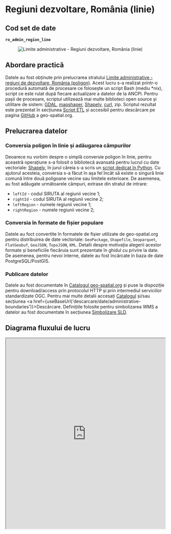 
# Regiuni dezvoltare, România (linie)

## Cod set de date

**`ro_admin_region_line`**

<figure style={{ textAlign: "center" }}>
  <img src={useBaseUrl('https://services.geo-spatial.org/data/thumbnails/administrative-boundaries/region/ro-admin-region-line.svg')} alt="Limite administrative - Regiuni dezvoltare, România (linie)" />
</figure>

## Abordare practică

Datele au fost obținute prin prelucrarea stratului [Limite administrative - regiuni de dezvoltare, România (poligon)](https://services.geo-spatial.org/geonetwork/srv/eng/catalog.search#/metadata/b12a299a-1d61-4cfe-9db1-b9cc056279c0). Acest lucru s-a realizat printr-o procedură automată de procesare ce folosește un script Bash (mediu *nix), script ce este rulat după fiecare actualizare a datelor de la ANCPI. Pentru pașii de procesare, scriptul utilizează mai multe biblioteci open source și utilitare de sistem: [GDAL](https://gdal.org), [mapshaper](https://mapshaper.org/), [Shapely](https://shapely.readthedocs.io/en/stable/), [curl](https://curl.se/), zip. Scriptul rezultat este prezentat în secțiunea [Script ETL](#script-etl) și accesibil pentru descărcare pe pagina [GitHub](https://github.com/geospatialorg/ingestie-date/blob/main/publish_update_ro_region_line.sh) a geo-spatial.org.

## Prelucrarea datelor

### Conversia poligon în linie și adăugarea câmpurilor

Deoarece nu vorbim despre o simplă conversie poligon în linie, pentru aceastră operațiune s-a folosit o bibliotecă avansată pentru lucrul cu date vectoriale: [Shapely](https://shapely.readthedocs.io/en/stable/), în jurul căreia s-a scris un [script dedicat în Python](https://github.com/geospatialorg/ingestie-date/blob/main/convert_ro_admin_region_polygon_to_line.py). Cu ajutorul acesteia, conversia s-a făcut în așa fel încât să existe o singură linie comună între două poligoane vecine sau limitele exterioare. De asemenea, au fost adăugate următoarele câmpuri, extrase din stratul de intrare:

* `leftId` - codul SIRUTA al regiunii vecine 1;
* `rightId` - codul SIRUTA al regiunii vecine 2;
* `leftRegion` - numele regiunii vecine 1;
* `rightRegion` - numele regiunii vecine 2;

### Conversia în formate de fișier populare

Datele au foct convertite în formatele de fișier utilizate de geo-spatial.org pentru distribuirea de date vectoriale: `GeoPackage`, `Shapefile`, `Geoparquet`, `FlatGeobuf`, `GeoJSON`, `TopoJSON`, `KML`. Detalii despre motivația alegerii acestor formate și beneficiile fiecăruia sunt prezentate în ghidul cu privire la date. De asemenea, pentru nevoi interne, datele au fost încărcate în baza de date PostgreSQL/PostGIS.

### Publicare datelor

Datele au fost documentate în [Catalogul geo-spatial.org](https://services.geo-spatial.org/geonetwork/srv/eng/catalog.search#/metadata/b0406e27-d8b3-499e-8d0f-aeeb81b06333) și puse la dispoziție pentru download/access prin protocolul HTTP și prin intermediul serviciilor standardizate OGC. Pentru mai multe detalii accesați [Catalogul](https://services.geo-spatial.org/geonetwork/srv/eng/catalog.search#/metadata/b0406e27-d8b3-499e-8d0f-aeeb81b06333) și/sau secțiunea <a href={useBaseUrl('descarcare/date/administrative-boundaries')}>Descărcare</a>. Definițiile folosite pentru simbolizarea WMS a datelor au fost documentate în secțiunea [Simbolizare SLD](#simbolizare-sld).

## Diagrama fluxului de lucru

<iframe
  src="https://geo-spatial.org/jsoncrack/editor/?json=https://geo-spatial.org/descrieri-etl-json/etl_ro_admin_region_line.json"
  width="100%"
  height="600"
  style={{ border: '1px solid #ccc', borderRadius: '8px' }}
  loading="lazy"
/>

<a
  href="https://geo-spatial.org/jsoncrack/editor/?json=https://geo-spatial.org/descrieri-etl-json/etl_ro_admin_region_line.json"
  target="_blank"
  rel="noopener noreferrer"
>
  Deschide diagrama într-o pagină separată <i className="fa fa-external-link-alt" style={{ marginLeft: '0.3rem' }}></i>
</a>

## Script ETL

```bash title="publish_update_ro_admin_region_line.sh"
#!/usr/bin/zsh

##############################################################################################################
#🛠 Publicare/actualizare Regiuni dezvoltare, România (linie)
##############################################################################################################

#🎛 configurații

#🕹 activare mediu Anaconda cu bibliotecile necesare pentru procesare
source /home/ubuntu/anaconda3/etc/profile.d/conda.sh
conda activate geo

#🚏 definire căi date
region_data_path="/storage/volumes/geoserver-1-storage/administrative_boundaries/region"


#⚙️ PostGIS
pg_host="localhost"
pg_port=5432
pg_user="user"
pg_db="geospatial"
pg_pass="pass"
pg_schema="romania"

#⚙️ GeoServer
gs_url="http://localhost:8080/geoserver"
gs_user="user"
gs_pass="pass"
gs_workspace="administrative-boundaries"
gs_store="administrative-boundaries"
gs_layer_title="Limite administrative - Regiuni dezvoltare, România (linie)"
gs_layer_abstract="Set de date ce conține limitele regiunilor de dezvoltare din România, în format vectorial de tip linie, procesat de comunitatea geo-spatial.org pe baza datelor publice furnizate de Agenția Națională de Cadastru și Publicitate Imobiliară și Institutul Național de Statistică. Versiunea curentă reflectă organizarea administrativ-teritorială valabilă în România anulului 2025."
gs_layer_keywords=("România" "regiuni de dezvoltare" "limite administrative" "vector" "linie")
gs_layer_metadata_link="https://services.geo-spatial.org/geonetwork/srv/eng/catalog.search#/metadata/b0406e27-d8b3-499e-8d0f-aeeb81b06333"
gs_layer_style="administrative-boundaries:ro_admin_region_line"


#⚙️ Date
layer_name="ro_admin_region_line"

echo "
🛠 Procesare Regiuni dezvoltare, România (linie)
"

#💾 creare versiune GeoPackage
echo "💾 creare versiune GeoPackage"
if [ -f ${region_data_path}/${layer_name}.gpkg ]; then
    rm ${region_data_path}/${layer_name}.gpkg
fi
#💾 apelează script Python pentru conversie și crearea câmpurilor leftName, leftId, respectiv rightName și rightId
echo "💾 apelează script Python pentru conversie"
python convert_ro_admin_region_polygon_to_line.py

#💾 creare fișier GeoPackage final
echo "💾 creare fișier GeoPackage final"
ogr2ogr -of GPKG -lco FID=id -nln ${layer_name} -nlt MULTILINESTRING ${region_data_path}/${layer_name}.gpkg ${region_data_path}/${layer_name}_tmp.gpkg

#💾 creare fișiere Esri Shapefile
echo "💾 creare fișiere Esri Shapefile"
if [ -f ${region_data_path}/${layer_name}.zip ]; then
    rm ${region_data_path}/${layer_name}.zip
fi
ogr2ogr -lco ENCODING=UTF-8 -dialect sqlite -sql "SELECT a.id AS id, * FROM ${layer_name} AS a" ${region_data_path}/${layer_name}.shp ${region_data_path}/${layer_name}.gpkg

#📦 arhivare fișiere shp
echo "📦 arhivare fișiere shp"
zip -j ${region_data_path}/${layer_name}.zip ${region_data_path}/${layer_name}.dbf ${region_data_path}/${layer_name}.shp ${region_data_path}/${layer_name}.prj ${region_data_path}/${layer_name}.shx ${region_data_path}/${layer_name}.cpg

#💾 creare versiune FlatGeobuf
echo "💾 creare versiune FlatGeobuf"
if [ -f ${region_data_path}/${layer_name}.fgb ]; then
    rm ${region_data_path}/${layer_name}.fgb
fi
ogr2ogr -of FlatGeobuf -nlt MULTILINESTRING -nln ${layer_name} -dialect sqlite -sql "SELECT a.id AS id, * FROM ${layer_name} AS a" ${region_data_path}/${layer_name}.fgb ${region_data_path}/${layer_name}.gpkg

#💾 creare versiune GeoParquet
echo "💾 creare versiune GeoParquet"
if [ -f ${region_data_path}/${layer_name}.parquet ]; then
    rm ${region_data_path}/${layer_name}.parquet
fi
ogr2ogr -of Parquet -nlt MULTILINESTRING ${region_data_path}/${layer_name}.parquet ${region_data_path}/${layer_name}.gpkg

#💾 creare versiune GeoJSON
echo "💾 creare versiune GeoJSON"
if [ -f ${region_data_path}/${layer_name}.geojson ]; then
    rm ${region_data_path}/${layer_name}.geojson
fi
ogr2ogr -of GeoJSON -t_srs EPSG:4326 -nln ${layer_name} -dialect sqlite -sql "SELECT a.id AS id, * FROM ${layer_name} AS a" ${region_data_path}/${layer_name}.geojson ${region_data_path}/${layer_name}.gpkg

#💾 creare versiune KML
echo "💾 creare versiune KML"
if [ -f ${region_data_path}/${layer_name}.kml ]; then
    rm ${region_data_path}/${layer_name}.kml
fi
ogr2ogr -of KML -t_srs EPSG:4326 -dsco NameField=name ${region_data_path}/${layer_name}.kml ${region_data_path}/${layer_name}.gpkg

#💾 creare versiune TopoJSON
echo "💾 creare versiune TopoJSON"
if [ -f ${region_data_path}/${layer_name}.topojson ]; then
    rm ${region_data_path}/${layer_name}.topojson
fi
mapshaper -i ${region_data_path}/${layer_name}.shp -o format=topojson ${region_data_path}/${layer_name}.topojson

#💾 actualizarea setului de date în baza de date PostGIS
echo "💾 actualizarea setului de date în baza de date PostGIS"
ogr2ogr -of PostgreSQL PG:"host=${pg_host} port=${pg_port} user=${pg_user} dbname=${pg_db} password=${pg_pass}" -lco schema=${pg_schema} -lco GEOMETRY_NAME=geom -lco overwrite=yes ${region_data_path}/${layer_name}.gpkg ${layer_name} -skipfailures -overwrite

#🖇 indexare date PostGIS
psql -h ${pg_host} -p ${pg_port} -U ${pg_user} -d ${pg_db} -c "
CREATE INDEX ${layer_name}_geom_idx ON romania.${layer_name} USING GIST (geom);
CLUSTER romania.${layer_name} USING ${layer_name}_geom_idx;"

#💾 publicarea/actualizarea serviciilor de date
echo "💾 publicarea/actualizarea serviciilor de date"

#❌ ștergere strat existent (dacă există)
echo "🔍 Verificare dacă există stratul."
HTTP_STATUS=$(curl -s -o /dev/null -w "%{http_code}" -u $gs_user:$gs_pass \
  "${gs_url}/rest/layers/${gs_workspace}:${layer_name}.xml")

if [ "$HTTP_STATUS" == "200" ]; then
    echo "⚠️  Stratul există. Se șterge."
    curl -s -u $gs_user:$gs_pass -XDELETE \
      "${gs_url}/rest/layers/${gs_workspace}:${layer_name}?recurse=true"
    echo "🗑️  Stratul a fost șters."
else
    echo "✅ Nu există strat cu acest nume."
fi

#💾 creare strat
echo "➕ Creare strat ${layer_name}"
curl -s -u $gs_user:$gs_pass -XPOST -H "Content-type: text/xml" \
  -d "<featureType>
         <name>${layer_name}</name>
         <nativeName>${layer_name}</nativeName>
         <title>${gs_layer_title}</title>
         <abstract>${gs_layer_abstract}</abstract>
     </featureType>" \
  "${gs_url}/rest/workspaces/${gs_workspace}/datastores/${gs_store}/featuretypes"

#💾 adăugare detalii suplimentare (keywords și metadata link)
echo "📝 Actualizare metadate"
keywords_xml=""
for keyword in "${gs_layer_keywords[@]}"; do
    keywords_xml+="<string>${keyword}</string>"
done

curl -s -u $gs_user:$gs_pass -XPUT -H "Content-type: text/xml" \
-d "<featureType>
        <keywords>
            ${keywords_xml}
        </keywords>
        <metadataLinks>
            <metadataLink>
                <type>text/xml</type>
                <metadataType>ISO19115:2003</metadataType>
                <content>${gs_layer_metadata_link}</content>
            </metadataLink>
        </metadataLinks>
    </featureType>" \
"${gs_url}/rest/workspaces/${gs_workspace}/datastores/${gs_store}/featuretypes/${layer_name}"

#💾 Setare stil implicit + atașare stil suplimentar
echo "🎨 Setare stil implicit + atașare stil suplimentar..."
curl -s -u $gs_user:$gs_pass -XPUT -H "Content-type: text/xml" \
  -d "<layer>
         <defaultStyle>
             <name>${gs_layer_style##*:}</name>
         </defaultStyle>
     </layer>" \
  "${gs_url}/rest/layers/${gs_workspace}:${layer_name}"

echo "✅ Stratul ${layer_name} a fost adăugat și configurat cu succes în GeoServer."

#🗑️ Ștergere fișiere intermediare
echo "🗑️ Ștergere fișiere Shapefile"
rm ${region_data_path}/${layer_name}.dbf ${region_data_path}/${layer_name}.shp ${region_data_path}/${layer_name}.prj ${region_data_path}/${layer_name}.shx ${region_data_path}/${layer_name}.cpg ${region_data_path}/ro_admin_region_line_tmp.gpkg
```
Script accesibil și pe [GitHub](https://github.com/geospatialorg/ingestie-date/blob/main/publish_update_ro_admin_region_line.sh).

```python title="convert_ro_admin_region_polygon_to_line.py"
import json
from collections import defaultdict
from osgeo import ogr
from shapely.geometry import shape, LineString
from shapely.ops import unary_union

# Activăm excepțiile pentru debugare
ogr.UseExceptions()

# === CONFIGURARE ===
input_file = "/storage/volumes/geoserver-1-storage/administrative_boundaries/region/ro_admin_region_polygon.gpkg"
input_layer_name = "ro_admin_region_polygon"
field_name_name = "name"
field_name_id = "regionCode"
output_file = "/storage/volumes/geoserver-1-storage/administrative_boundaries/region/ro_admin_region_line_tmp.gpkg"
output_layer_name = "ro_admin_region_line_tmp"

# === Citim poligoanele și preluăm valoarea version ===
source = ogr.Open(input_file)
layer = source.GetLayerByName(input_layer_name)
features = list(layer)

# Preluăm valoarea 'version' din primul poligon (identică în toate)
version_value = features[0].GetField("version")

# Dicționar cu segmentele normalizate și vecinii lor
segment_dict = defaultdict(list)

def normalize_segment(p1, p2):
    return (p1, p2) if p1 <= p2 else (p2, p1)

for feat in features:
    geom = shape(json.loads(feat.geometry().ExportToJson()))
    name = feat.GetField(field_name_name)
    code = feat.GetField(field_name_id)
    boundary = geom.boundary

    if boundary.geom_type == "LineString":
        coords = list(boundary.coords)
        for i in range(len(coords) - 1):
            seg = normalize_segment(coords[i], coords[i + 1])
            segment_dict[seg].append((name, code))
    elif boundary.geom_type == "MultiLineString":
        for part in boundary.geoms:
            coords = list(part.coords)
            for i in range(len(coords) - 1):
                seg = normalize_segment(coords[i], coords[i + 1])
                segment_dict[seg].append((name, code))

# Grupăm segmentele după perechi de vecini
neighbor_segments = defaultdict(list)

for (p1, p2), neighbors in segment_dict.items():
    geom = LineString([p1, p2])
    if len(neighbors) == 1:
        key = (neighbors[0], None)
    elif len(neighbors) == 2:
        key = tuple(sorted(neighbors))
    else:
        continue
    neighbor_segments[key].append(geom)

# === Creăm fișierul GeoPackage de ieșire ===
driver = ogr.GetDriverByName("GPKG")
driver.DeleteDataSource(output_file)
out_ds = driver.CreateDataSource(output_file)

srs = ogr.osr.SpatialReference()
srs.ImportFromEPSG(3844)

out_layer = out_ds.CreateLayer(output_layer_name, srs, geom_type=ogr.wkbMultiLineString)

# Cîmpuri: vecini + version
out_layer.CreateField(ogr.FieldDefn("leftRegion", ogr.OFTString))
out_layer.CreateField(ogr.FieldDefn("leftId", ogr.OFTInteger))
out_layer.CreateField(ogr.FieldDefn("rightRegion", ogr.OFTString))
out_layer.CreateField(ogr.FieldDefn("rightId", ogr.OFTInteger))

# Notă: câmpul 'version' este salvat ca text (nu OFTDate), deoarece:
# - ogr + GPKG nu salvează corect valorile OFTDate din Python
# - varianta string este stabilă, vizibilă și portabilă
out_layer.CreateField(ogr.FieldDefn("version", ogr.OFTString))

# Scriem segmentele cu atribute
for (left, right), seg_list in neighbor_segments.items():
    multi = unary_union(seg_list)
    if multi.is_empty:
        continue

    feat = ogr.Feature(out_layer.GetLayerDefn())
    if left:
        feat.SetField("leftRegion", left[0])
        feat.SetField("leftId", left[1])
    if right:
        feat.SetField("rightRegion", right[0])
        feat.SetField("rightId", right[1])

    # Setăm valoarea version ca șir (ex: '2025-01-01')
    feat.SetField("version", str(version_value))

    geom = ogr.CreateGeometryFromWkb(multi.wkb)
    feat.SetGeometry(geom)
    out_layer.CreateFeature(feat)
    feat = None

# Finalizăm
out_ds = None
source = None

print(f"✅ Fișierul '{output_file}' a fost generat cu succes.")
```
Script accesibil și pe [GitHub](https://github.com/geospatialorg/ingestie-date/blob/main/convert_ro_admin_region_polygon_to_line.py).

## Simbolizare SLD

### Simbolizare SLD implicită

```xml title="ro_admin_region_line.sld"
<?xml version="1.0" encoding="UTF-8"?>
<StyledLayerDescriptor xmlns="http://www.opengis.net/sld" xmlns:ogc="http://www.opengis.net/ogc" xmlns:xsi="http://www.w3.org/2001/XMLSchema-instance" xsi:schemaLocation="http://www.opengis.net/sld http://schemas.opengis.net/sld/1.1.0/StyledLayerDescriptor.xsd" xmlns:xlink="http://www.w3.org/1999/xlink" xmlns:se="http://www.opengis.net/se" version="1.1.0">
  <NamedLayer>
    <se:Name>Regiuni de dezvoltare</se:Name>
    <UserStyle>
      <se:Name>Limită regiuni dezvoltare</se:Name>
      <se:FeatureTypeStyle>
        <se:Rule>
          <se:Name>Limită regiuni dezvoltare</se:Name>
          <se:LineSymbolizer>
            <se:Stroke>
              <se:SvgParameter name="stroke">#218c74</se:SvgParameter>
              <se:SvgParameter name="stroke-width">2</se:SvgParameter>
              <se:SvgParameter name="stroke-linejoin">bevel</se:SvgParameter>
              <se:SvgParameter name="stroke-linecap">square</se:SvgParameter>
            </se:Stroke>
          </se:LineSymbolizer>
        </se:Rule>
      </se:FeatureTypeStyle>
    </UserStyle>
  </NamedLayer>
</StyledLayerDescriptor>
```
Fișier accesibil și pe [GitHub](https://github.com/geospatialorg/simbolizare/blob/main/sld/administrative-boundaries/ro_admin_region_line.sld).
